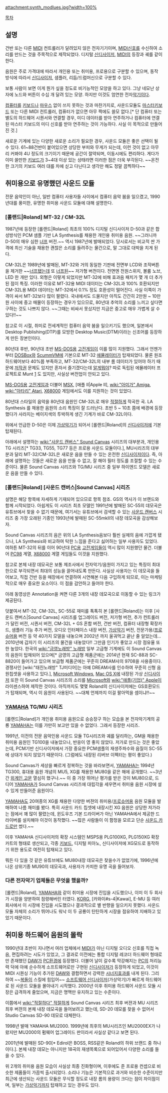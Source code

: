 attachment:synth_modlues.jpg?width=100%

[[목차]]

== 설명 ==
건반 또는 다른 [[MIDI]] 컨트롤러가 달려있지 않은 전자기기이며, [[MIDI]]신호를 수신하여 소리를 만드는 것을 주목적으로 제작되었다. 디지털 [[신디사이저]], [[MIDI]]의 등장과 궤를 같이한다.

음원은 주로 가격대에 따라서 개인용 또는 취미용, 프로용으로 구분할 수 있으며, 동작 방식에 따라서 [[신디사이저]], 샘플러, 리듬/드럼머신으로 구분할 수 있다. 

보통 사람이 보면 이게 뭔가 싶을 정도로 비기능적인 모양을 하고 있다. 그냥 네모난 상자에 노드와 버튼이 수십 개 달려 있는 모양. 하지만 이것도 엄연한 전자[[악기]]이다.

[[컴퓨터]]를 [[키보드]]나 [[마우스]] 없이 쓰지 못하는 것과 마찬가지로, 사운드모듈도 [[마스터키보드]] 또는 다른 MIDI 컨트롤러, 컴퓨터가 없으면 아무 짝에도 쓸모 없다.[* 단 컴퓨터 또는 별도의 하드웨어 시퀀서와 연결할 경우, 미디 데이터를 받아 연주하거나 컴퓨터에 연결된 마스터 키보드의 미디 신호를 받아 연주하는 것이 가능하다. 사실 이 목적으로 만들어진 것.]

새로운 기계에 있는 다양한 새로운 소리가 필요한 경우, 사운드 모듈은 좋은 선택이 될 수 있다. 61~88건반이 붙어있으면 상당한 부피와 무게가 되는데, 이런 것이 없고 아무리 커봐야 4U 정도의 크기이기 때문에 공간이 절약되며, 이동시에도 편리하다. 게다가 이미 쓸만한 [[키보드]]가 3~4대 이상 있는 상태라면 이러한 점은 더욱 부각된다. ~~온전한 크기의 키보드 여러 대를 차에 싣고 다닌다고 생각만 해도 정말 끔찍하다~~

== 취미용으로 유명했던 사운드 모듈 ==
전문 음악인이 아닌, 일반 컴퓨터 사용자들 사이에서 컴퓨터 음악 붐을 일으켰고, 1990년대를 풍미한, 유명한 취미용 사운드 모듈에 대해 설명한다.
 
=== [롤랜드|Roland] MT-32 / CM-32L ===
1987년에 등장한 [롤랜드|Roland] 최초의 100% 디지털 신디사이저 D-50과 같은 합성방식인 PCM 샘플 기반 LA Synthesis를 채용한 개인용 취미용 음원. ~~그러니까 D-50의 매우 심한 [[너프]] 버전.~~ 역시 1987년에 발매되었다. 당시로서는 비교적 싼 가격에 최신 기술을 채용한 괜찮은 소리를 들려주는 물건으로, 말 그대로 대박을 치게 된다.

CM-32L은 1989년에 발매된, MT-32와 거의 동일한 기판에 전면부 LCD와 조작버튼을 제거한 ~~[[너프]]됐는데 또 [[너프]]된~~ 저가형 버전이다. 전면엔 전원스위치, 볼륨 노브, LED 한 개만 있다. 외형은 이렇게 되었지만 MT-32에 비해 효과음 패치가 몇 개 더 추가된 점이 특징. 이러한 이유로 MT-32용 MIDI 데이터는 CM-32L과 100% 호환되지만 CM-32L용 MIDI 데이터는 MT-32에서 0.1% 정도 호환성이 떨어진다. 사실 이쪽이 가격이 싸서 MT-32보다 많이 팔렸다. 국내에서도 드물지만 아직도 간간히 2만원 ~ 10만원 사이에 중고 매물이 등장하는 경우가 있으므로, 80년대 추억의 소리를 느끼고 싶다면 구하는 것도 나쁘지 않다. ~~그때는 비싸서 못샀지만 지금은 중고로 매우 가볍게 살 수 있다!!~~

참고로 이 시절, 취미로 전세계적인 컴퓨터 음악 붐을 일으키기도 했으며, 일본에서 Desktop Publishing(DTP)를 모방한 Desktop Music(DTM)이라는 신조어를 등장하게 만든 장본인이다.

80년대 후반, 90년대 초반 [[MS-DOS]]용 [[고전게임]]이 이를 많이 지원했다. 그래서 언젠가부터 [[DOSBox]]와 [[ScummVM]]에 기본으로 MT-32 [[에뮬레이터]]가 탑재되었다. 물론 원조 하드웨어보다 40%쯤 부족하고, MT-32/CM-32L의 내부 롬 데이터가 있어야 하기 때문에 [[저작권]] 문제도 있지만 혼자서 즐기겠다는데 [[알게뭐야]]? 따로 독립된 에뮬레이터 프로젝트로 Munt [http://sourceforge.net/projects/munt/] 도 있지만, 사실상 버전업이 안되고 있다. 

[[MS-DOS]]용 [[고전게임]]과 더불어 [[MSX]], [애플 II|Apple II], [[wiki:"아미가" Amiga]], [[wiki:"아타리" Atari]], [[X68000]] 게임에서도 이를 지원하는 것이 있었다.

{{{#!html
<object width="420" height="315"><param name="movie" value="http://www.youtube.com/v/xg_F7Zy_ygg?version=3&amp;hl=en_US"></param><param name="allowFullScreen" value="true"></param><param name="allowscriptaccess" value="always"></param><embed src="http://www.youtube.com/v/xg_F7Zy_ygg?version=3&amp;hl=en_US" type="application/x-shockwave-flash" width="420" height="315" allowscriptaccess="always" allowfullscreen="true"></embed></object>
}}}

80년대 스타일의 음악을 80년대 음원인 CM-32L로 매우 [[적절]]하게 작곡한 곡. LA Synthesis 를 채용한 음원의 소리 특징이 잘 드러난다. 초반 5 ~ 10초 쯤에 배경에 등장했다가 사라지는 베이지색의 투박하게 생긴 기계가 바로 CM-32L이다.

위에서 언급한 D-50은 이제 [[가상악기]]가 되어서 [롤랜드|Roland]의 [[신디사이저]]에 기본 탑재된다. 

아래에서 설명하는 [[wiki:"사운드 캔버스" Sound Canvas]] 시리즈의 대부분과, 개인용 TG 시리즈[* TG33, TG55, TG77 등은 프로용 사운드 모듈이다.], MU시리즈의 대부분과 달리 MT-32/CM-32L은 새로운 음을 만들 수 있는 온전한 [[신디사이저]]이다. 즉, 아래에 설명하는 것들은 새로운 음을 만들 수 없고, 잘 해야 필터 정도를 조절할 수 있는 수준이다. 물론 Sound Canvas 시리즈와 TG/MU 시리즈 중 일부 하이엔드 모델은 새로운 음을 만들 수 있다.

=== [롤랜드|Roland] [사운드 캔버스|Sound Canvas] 시리즈 ===
설명은 해당 항목에 자세하게 기재되어 있으므로 항목 참조. GS의 역사가 이 브랜드와 함께 시작되었다. 아쉽게도 이 시리즈 최초 모델인 1991년에 발매된 SC-55의 데모곡은 유튜브에서 찾을 수 없기 때문에, 여기서는 유튜브에서 검색할 수 있는 [[사운드 캔버스]] 시리즈 중 가장 오래된 기종인 1993년에 발매된 SC-55mkII의 내장 데모곡을 감상해보자. 

Sound Canvas 시리즈의 음은 위의 LA Synthesis음보다 훨씬 실제의 음에 가깝게 됐으나, LA Synthesis와 비교하여 탁한 느낌을 준다고 싫어하는 일부 사용자도 있었다. 여하튼 MT-32의 뒤를 이어 90년대 [[PC]]용 [[고전게임]]들이 역시 많이 지원했던 물건. 더불어 [[PC98]] 계열, [[X68000]] 계열 게임들도 이것을 지원했다.

참고로 본체 내장 데모곡은 보통 제조사에서 전자악기/음원이 가지고 있는 특징이 최대한으로 부각되면서 최대의 성능을 끌어내도록 만든다. 사실상 사용자는 이 데모곡을 들어보고, 직접 건반 등을 매장에서 연결하여 시연해본 다음 구입하게 되므로, 이는 마케팅적으로 매우 중요한 요소이다. 이 점을 감안하고 들어야 한다.  

아래 동영상은 Annotation을 켜면 다른 3개의 내장 데모곡으로 이동할 수 있는 링크가 제공된다.

{{{#!html
<object width="420" height="315"><param name="movie" value="http://www.youtube.com/v/OQkO6OWBsoo?version=3&amp;hl=en_US"></param><param name="allowFullScreen" value="true"></param><param name="allowscriptaccess" value="always"></param><embed src="http://www.youtube.com/v/OQkO6OWBsoo?version=3&amp;hl=en_US" type="application/x-shockwave-flash" width="420" height="315" allowscriptaccess="always" allowfullscreen="true"></embed></object>
}}}

덧붙여서 MT-32, CM-32L, SC-55로 재미를 톡톡히 본 [롤랜드|Roland]는 이후 [사운드 캔버스|Sound Canvas] 시리즈를 업그레이드 버전, 저가형 버전, 추가 컨트롤러가 달린 버전, 시퀀서 버전, CM-32L + GS 혼합 버전, 건반 버전, 컴퓨터 내장형 확장카드, 샘플러 기능 추가 버전, 오디오 인터페이스 내장 버전, [[가상악기]] 버전, 전문가용/[[프로슈머]]용 버전 등 약 40가지 모델을 내놓으며 2002년 까지 울궈먹고 끝난 줄 알았는데... 2010년에 갑자기 이 시리즈의 물건을 내놓았다!! 그만큼 인기가 좋았고 시장 점유율 또한 높았다. 한국의 [[wiki:"금영노래방" 노래방]] 일부 고급형 기계에도 이 Sound Canvas의 음원이 탑재되어 있으며[* 금영의 고급형 제품군에는 2014년 현재 SC-88과 SC-8820이 들어가고 있으며 보급형 제품군에는 꾸준히 DREAM사의 9708을 사용중이다. 경쟁사인 [wiki:"태진노래방" TJ미디어]는 아예 DREAM사를 인수하여 꾸준히 신형 음원칩셋을 사용하고 있다.], [[Microsoft Windows]], [[Mac OS X]]에 내장된 가상 [[신디사이저]] 또한 이 Sound Canvas 시리즈의 소리를 [[Microsoft]]와 [[wiki:"애플(기업)" Apple]]이 라이센스하여 제작한 것이다. 아직까지도 몇몇 Roland의 신디사이저에는 GS호환모드가 탑재되며, 역시 이 음원이 사용된다. ~~대체 언제까지 이걸 팔아먹을 셈이냐!!~~ 

=== [[YAMAHA]] TG/MU 시리즈 ===
[롤랜드|Roland]가 개인용 취미용 음원으로 승승장구 하는 모습을 본 전자악기계의 공룡 [[YAMAHA]]는 이를 가만히 보고만 있을 수 없었다. 그래서 등장한 시리즈.

1991년, 이전의 전문 음악인용 사운드 모듈 TG시리즈와 궤를 달리하는, GM을 채용한 취미용 음원인 TG100을 내놓았으나, 반응이 영 좋지 않았다. 저가로 만드는 것은 좋았는데, PCM기반 신디사이저에서 가장 중요한 PCM샘플의 재생주파수와 음질이 SC-55에 상대가 되지 않았기 때문이다. (그럼에도 내장된 리버브 이펙터는 평이 좋았다.)

Sound Canvas가 세상을 빠르게 정복하는 것을 바라보면서, [[YAMAHA]]는 1994년 TG300, 휴대용 음원 개념의 MU5, XG를 채용한 MU80을 같은 해에 공개했다. ~~3년간 [[외계인 고문]] 열심히 했구나.~~ 이 중 가장 뛰어난 평가를 받은 것이 MU80으로, 드디어 [[YAMAHA]]가 Sound Canvas 시리즈에 대립각을 세우면서 취미용 음원 시장에 설 수 있게 만들어준 음원이다.

[[YAMAHA]]도 20여종의 XG를 채용한 다양한 버젼의 취미용/[[프로슈머]]용 음원 모듈을 발매하여 나름 재미를 봤다. 특히 사운드 카드 칩셋에 내장시킨 XG 음원은 상당한 저가라는 점에서 꽤 많이 팔렸는데, 윈도우즈 기본 드라이버가 아닌 YAMAHA에서 제공한 드라이버를 설치해야 이것이 동작했다. ~~많은 사람들이 이 함정을 모르고 단순 [[사운드 카드]]로만 썼다.~~

이후 YAMAHA 신디사이저의 확장 시스템인 MSPS용 PLG100XG, PLG150XG 확장카트의 형태로 생산되고, 각종 [[키보드]], 디지털 피아노, 신디사이저에 XG모드로 동작하기 위한 용도로 여전히 탑재되고 있다.

뭐든 다 있을 것 같은 유튜브에도 MU80내장 데모곡은 찾을수가 없었기에, 1996년에 나온 상위기종 MU90의 데모곡과, 사용자가 카피한 유명 곡을 들어보자.

{{{#!html
<object width="420" height="315"><param name="movie" value="http://www.youtube.com/v/xlCYWDEOtYc?version=3&amp;hl=en_US"></param><param name="allowFullScreen" value="true"></param><param name="allowscriptaccess" value="always"></param><embed src="http://www.youtube.com/v/xlCYWDEOtYc?version=3&amp;hl=en_US" type="application/x-shockwave-flash" width="420" height="315" allowscriptaccess="always" allowfullscreen="true"></embed></object>
}}}


=== 다른 전자악기 업체들은 무엇을 했을까? ===
[롤랜드|Roland], [[YAMAHA]]와 같이 취미용 시장에 진입을 시도했으나, 이미 이 두 회사가 시장을 양분하여 점령해버린 터였다. [[KORG]], [카와이#s-4|Kawai], E-MU 등 여러 회사에서 이 시장에 진입을 시도했으나 결과적으로 별 반향을 일으키지 못했다. 사운드 모듈 자체의 소리가 뛰어나도 워낙 이 두 공룡이 탄탄하게 시장을 점유하여 지배하고 있었기 때문이다.

== 취미용 하드웨어 음원의 몰락 ==
1990년대 초반이 지나면서 여러 업체에서 [[MIDI]]가 아닌 디지털 오디오 신호를 직접 녹음, 편집하려는 시도가 있었고, 그 결과로 이전에는 통합 디지털 레코더 하드웨어 형태로만 존재했던 [[DAW]]가 [[PC]]환경에 등장했다. 더불어 날이 갈수록 막강해지는 [[PC]]의 처리능력 덕에 아예 순수하게 소프트웨어로만 구현된 [[신디사이저]]가 등장하게 되었고, 이것이 MIDI 시퀀싱 기능이 추가된 [[DAW]]와 결합하면서 강력한 [[시너지]]효과를 내게 된다. 그리하여 ~~[[복돌이]] 스킬에 힘입어~~ [[소프트웨어 신디사이저]](가상악기)가 빠르게 하드웨어로 된 사운드 모듈을 몰아내기 시작했다. 2000년 이후 취미용 하드웨어 사운드 모듈 시장은 급격하게 줄었으며, 지금은 명맥만 유지하고 있는 수준이다.

이쯤에서 [[wiki:"적절하다" 적절하게]] Sound Canvas 시리즈 최후 버젼과 MU 시리즈 최후 버젼의 본체 내장 데모곡을 들어보려고 했는데, SD-20 데모를 찾을 수 없어서 Studio Canvas SD-90 데모로 대체한다.

1998년 발매 YAMAHA MU2000. 1999년에 최후의 MU시리즈인 MU2000EX가 나왔지만 MU2000의 펌웨어 업그레이드 판이라서 사실상 같다고 보면 된다.
{{{#!html
<object width="420" height="315"><param name="movie" value="http://www.youtube.com/v/kRZ62DVlBMY?version=3&amp;hl=en_US"></param><param name="allowFullScreen" value="true"></param><param name="allowscriptaccess" value="always"></param><embed src="http://www.youtube.com/v/kRZ62DVlBMY?version=3&amp;hl=en_US" type="application/x-shockwave-flash" width="420" height="315" allowscriptaccess="always" allowfullscreen="true"></embed></object>
<object width="420" height="315"><param name="movie" value="http://www.youtube.com/v/n6Z6IvgMeGY?version=3&amp;hl=en_US"></param><param name="allowFullScreen" value="true"></param><param name="allowscriptaccess" value="always"></param><embed src="http://www.youtube.com/v/n6Z6IvgMeGY?version=3&amp;hl=en_US" type="application/x-shockwave-flash" width="420" height="315" allowscriptaccess="always" allowfullscreen="true"></embed></object>
<object width="420" height="315"><param name="movie" value="http://www.youtube.com/v/ThZfTlQZg14?version=3&amp;hl=en_US"></param><param name="allowFullScreen" value="true"></param><param name="allowscriptaccess" value="always"></param><embed src="http://www.youtube.com/v/ThZfTlQZg14?version=3&amp;hl=en_US" type="application/x-shockwave-flash" width="420" height="315" allowscriptaccess="always" allowfullscreen="true"></embed></object>

}}}

2001년에 발매된 SD-90[* Edirol은 BOSS, RSS같은 Roland의 하위 브랜드 중 하나이다.]. 본체 내장 데모는 아니지만 18곡의 재생목록으로 되어있어서 다양한 소리를 들을 수 있다.
{{{#!html
<iframe width="420" height="315" src="http://www.youtube.com/embed/MPONToPTNCI?list=SP26CA3BB49AC80070&amp;hl=en_US" frameborder="0" allowfullscreen></iframe>
}}}

위 2개의 취미용 음원 모습이 사실상 최종 진화형이며, 이후에도 준 프로용 컨셉으로 비슷한 제품들이 가끔씩 출시되었다. 소리나 기능은 기본적으로 과거와 비슷한 수준이지만 최근에 생산되는 사운드 모듈은 무식할 정도로 내장 롬의 용량이 크다는 점이 차이점이며, 일부는 [[가상악기]]까지 탑재하고 있는 경우도 있다.
